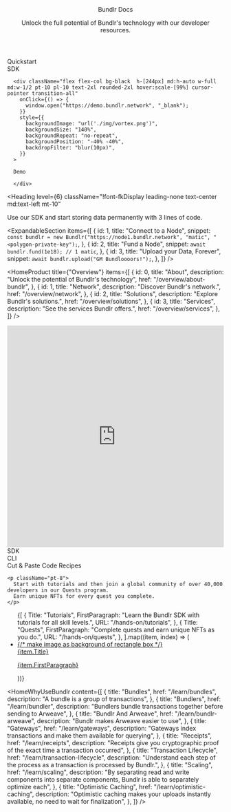 
<Head>
  <title>Bundlr Docs</title>
</Head>

<style jsx>
  {`
    :global(nav) {
      min-width: 100% !important;
      padding-right: 79px !important;
      padding-left: 79px !important;
    }

    @media (max-width: 768px) {
      :global(nav) {
        padding-right: 16px !important;
        padding-left: 16px !important;
      }
    }
  `}
</style>

<div>

<div
  className="absolute top-0 left-0 w-full h-full"
  style={{
    backgroundImage: "url('./img/dots-cloud.png')",
    backgroundSize: "140%",
    backgroundRepeat: "no-repeat",
    filter: "blur(20px)",
    opacity: ".3",
  }}
/>

<header className="px-4 lg:px-[79px] py-20">
  <Heading level={1} className="text-white font-fkDisplay">
    Bundlr Docs
  </Heading>

  <p>
    Unlock the full potential of Bundlr's technology with our developer
    resources.
  </p>
</header>

<div className="flex flex-col md:flex-row w-full gap-4 items-stretch px-4 lg:px-[79px]">
  <div className="flex flex-col w-full md:w-1/2 gap-4">
    <Link href="/developer-docs/quickstart">
      <div
        className="bg-black h-[244px] rounded-2xl overflow-hidden bannerHover pt-10 pl-10 text-2xl hover:scale-[99%] cursor-pointer transition-all"
        style={{
          backgroundImage: "url('./img/data-donuts.webp')",
          backgroundSize: "140%",
          backgroundRepeat: "no-repeat",
          backgroundPosition: "-40% -20%",
          backdropFilter: "blur(10px)",
        }}
      >
        Quickstart
      </div>
    </Link>
    <Link href="/developer-docs/sdk">
      <div
        className="bg-black h-[244px] rounded-2xl overflow-hidden bannerHover pt-10 pl-10 text-2xl hover:scale-[99%] cursor-pointer transition-all"
        style={{
          backgroundImage: "url('./img/dots-cloud.png')",
          backgroundSize: "140%",
          backgroundRepeat: "no-repeat",
          backgroundPosition: "40% -20%",
          backdropFilter: "blur(10px)",
        }}
      >
        SDK
      </div>
    </Link>
  </div>

      <div className="flex flex-col bg-black  h-[244px] md:h-auto w-full md:w-1/2 pt-10 pl-10 text-2xl rounded-2xl hover:scale-[99%] cursor-pointer transition-all"
        onClick={() => {
          window.open("https://demo.bundlr.network", "_blank");
        }}
        style={{
          backgroundImage: "url('./img/vortex.png')",
          backgroundSize: "140%",
          backgroundRepeat: "no-repeat",
          backgroundPosition: "-40% -40%",
          backdropFilter: "blur(10px)",
        }}
      >

      Demo

      </div>

</div>

</div>

<div className="px-4 lg:px-[79px] py-20">

<Heading
  level={6}
  className="!font-fkDisplay leading-none text-center md:text-left mt-10"
>
  Use our SDK and start storing data permanently with 3 lines of code.
</Heading>

  <ExpandableSection
    items={[
      {
        id: 1,
        title: "Connect to a Node",
        snippet: `const bundlr = new Bundlr("https://node1.bundlr.network", "matic", "<polygon-private-key");`,
      },
      {
        id: 2,
        title: "Fund a Node",
        snippet: `await bundlr.fund(1e18); // 1 matic`,
      },
      {
        id: 3,
        title: "Upload your Data, Forever",
        snippet: `await bundlr.upload("GM Bundloooors!");`,
      },
    ]}
  />
</div>

<HomeProduct
  title={"Overview"}
  items={[
    {
      id: 0,
      title: "About",
      description: "Unlock the potential of Bundlr's technology",
      href: "/overview/about-bundlr",
    },
    {
      id: 1,
      title: "Network",
      description: "Discover Bundlr's network.",
      href: "/overview/network",
    },
    {
      id: 2,
      title: "Solutions",
      description: "Explore Bundlr's solutions.",
      href: "/overview/solutions",
    },
    {
      id: 3,
      title: "Services",
      description: "See the services Bundlr offers.",
      href: "/overview/services",
    },
  ]}
/>

<section className="px-4 lg:px-[79px] py-2 text-white pt-20 pb-20 relative bg-black">

<div
  className="absolute top-0 left-0 w-full h-full"
  style={{
    backgroundImage: "url('./img/data-donuts.webp')",
    backgroundRepeat: "no-repeat",
    backgroundPosition: "160% 10%",
    filter: "blur(7px)",
    opacity: ".3",
  }}
/>

<SectionTitle title="Developer Docs" />

<div class="flex flex-col md:flex-row py-20 gap-6 items-stretch">
  <div className="w-full md:w-2/3 rounded-2xl overflow-hidden z-10">
    <iframe
      width="100%"
      height="515px"
      src="https://www.youtube.com/embed/aDDmMt2hacg"
      title="YouTube video player"
      frameborder="0"
      allow="accelerometer; autoplay; clipboard-write; encrypted-media; gyroscope; picture-in-picture; web-share"
      allowfullscreen
    ></iframe>
  </div>
  <div className="w-full md:w-1/2 xl:w-1/3 flex flex-col gap-6">
    <Link href="/developer-docs/sdk">
      <div
        className="bg-seashell text-black h-[156px] rounded-2xl overflow-hidden bannerHover pt-10 pl-10 text-2xl hover:scale-[99%] cursor-pointer transition-all"
        style={{
          backgroundImage: "url('./img/dots-cloud.png')",
          backgroundSize: "140%",
          backgroundRepeat: "no-repeat",
          backgroundPosition: "0% 0%",
          backdropFilter: "blur(10px)",
        }}
      >
        SDK
      </div>
    </Link>
    <Link href="/developer-docs/cli">
      <div
        className="bg-seashell text-black h-[156px] rounded-2xl overflow-hidden bannerHover pt-10 pl-10 text-2xl hover:scale-[99%] cursor-pointer transition-all"
        style={{
          backgroundImage: "url('./img/data-donuts.webp')",
          backgroundSize: "140%",
          backgroundRepeat: "no-repeat",
          backgroundPosition: "-80% 0%",
          backdropFilter: "blur(10px)",
        }}
      >
        CLI
      </div>
    </Link>
    <Link href="/developer-docs/recipes">
      <div
        className="bg-seashell text-black h-[156px] rounded-2xl overflow-hidden bannerHover pt-10 pl-10 text-2xl hover:scale-[99%] cursor-pointer transition-all"
        style={{
          backgroundImage: "url('./img/cloud.webp')",
          backgroundSize: "140%",
          backgroundRepeat: "no-repeat",
          backgroundPosition: "-80% 0%",
          backdropFilter: "blur(10px)",
        }}
      >
        Cut & Paste Code Recipes
      </div>
    </Link>
  </div>
</div>

</section>

<section className="bg-seashell px-4 lg:px-[79px] py-2 text-black py-28">

<SectionTitle title="Hands On" />

    <p className="pt-8">
      Start with tutorials and then join a global community of over 40,000 developers in our Quests program.
      Earn unique NFTs for every quest you complete.
    </p>

  <ul className="flex flex-col gap-10 lg:flex-row mt-16">
    {[
      {
        Title: "Tutorials",
        FirstParagraph:
          "Learn the Bundlr SDK with tutorials for all skill levels.",
        URL: "/hands-on/tutorials",
      },
      {
        Title: "Quests",
        FirstParagraph:
          "Complete quests and earn unique NFTs as you do.",
        URL: "/hands-on/quests",
      },
    ].map((item, index) => (
      <li
        key={`solutions-${index}`}
        className="w-full rounded-lg bg-gradient-to-b from-[#968982] to-transparent p-[1px] lg:w-1/2 text-black"
      >
        <a href={item.URL || ""}  rel="noreferrer">
          <div className="flex flex-col gap-8 overflow-hidden rounded-lg bg-seashell px-2 py-8 lg:p-11">
            {/* make image as background of rectangle box */}
            <div className="flex flex-col gap-4 px-5 pb-10">
              <Heading level={3}>{item.Title}</Heading>
              <p className="font-robotoMono text-lg leading-loose">
                {item.FirstParagraph}
              </p>
            </div>
          </div>
        </a>
      </li>
    ))}
  </ul>
</section>

<HomeWhyUseBundlr
  content={[
    {
      title: "Bundles",
      href: "/learn/bundles",
      description: "A bundle is a group of transactions",
    },
    {
      title: "Bundlers",
      href: "/learn/bundler",
      description:
        "Bundlers bundle transactions together before sending to Arweave",
    },
    {
      title: "Bundlr And Arweave",
      href: "/learn/bundlr-arweave",
      description: "Bundlr makes Arweave easier to use",
    },
    {
      title: "Gateways",
      href: "/learn/gateways",
      description:
        "Gateways index transactions and make them available for querying",
    },
    {
      title: "Receipts",
      href: "/learn/receipts",
      description:
        "Receipts give you cryptographic proof of the exact time a transaction occurred",
    },
    {
      title: "Transaction Lifecycle",
      href: "/learn/transaction-lifecycle",
      description:
        "Understand each step of the process as a transaction is processed by Bundlr.",
    },
    {
      title: "Scaling",
      href: "/learn/scaling",
      description:
        "By separating read and write components into separate components, Bundlr is able to separately optimize each",
    },
    {
      title: "Optimistic Caching",
      href: "/learn/optimistic-caching",
      description:
        "Optimistic caching makes your uploads instantly available, no need to wait for finalization",
    },
  ]}
/>
